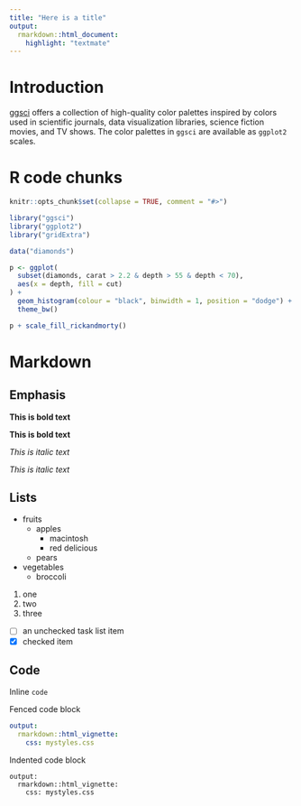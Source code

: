 ```yaml
---
title: "Here is a title"
output:
  rmarkdown::html_document:
    highlight: "textmate"
---
```


# Introduction

[ggsci](https://nanx.me/ggsci/) offers a collection of high-quality color palettes inspired by colors used in scientific journals, data visualization libraries, science fiction movies, and TV shows. The color palettes in `ggsci` are available as `ggplot2` scales.

# R code chunks

```r
knitr::opts_chunk$set(collapse = TRUE, comment = "#>")
```

```r
library("ggsci")
library("ggplot2")
library("gridExtra")

data("diamonds")

p <- ggplot(
  subset(diamonds, carat > 2.2 & depth > 55 & depth < 70),
  aes(x = depth, fill = cut)
) +
  geom_histogram(colour = "black", binwidth = 1, position = "dodge") +
  theme_bw()
```

```r
p + scale_fill_rickandmorty()
```

# Markdown

## Emphasis

**This is bold text**

__This is bold text__

*This is italic text*

_This is italic text_

## Lists

* fruits
  + apples
    - macintosh
    - red delicious
  + pears
* vegetables
  + broccoli

1. one
1. two
1. three

- [ ] an unchecked task list item
- [x] checked item

## Code

Inline `code`

Fenced code block

```yaml
output: 
  rmarkdown::html_vignette:
    css: mystyles.css
```

Indented code block

    output: 
      rmarkdown::html_vignette:
        css: mystyles.css
